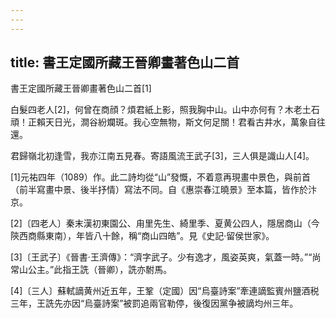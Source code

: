```yaml
---
---
---
```

title: 書王定國所藏王晉卿畫著色山二首
---



書王定國所藏王晉卿畫著色山二首[1]


白髮四老人[2]，何曾在商顔？煩君紙上影，照我胸中山。山中亦何有？木老土石頑！正賴天日光，澗谷紛斕斑。我心空無物，斯文何足關！君看古井水，萬象自往還。

君歸嶺北初逢雪，我亦江南五見春。寄語風流王武子[3]，三人俱是識山人[4]。

[1]元祐四年（1089）作。此二詩均從“山”發慨，不着意再現畫中景色，與前首（前半寫畫中景、後半抒情）寫法不同。自《惠崇春江曉景》至本篇，皆作於汴京。

[2]〔四老人〕秦末漢初東園公、甪里先生、綺里季、夏黄公四人，隱居商山（今陝西商縣東南），年皆八十餘，稱“商山四皓”。見《史記·留侯世家》。

[3]〔王武子〕《晉書·王濟傳》：“濟字武子。少有逸才，風姿英爽，氣蓋一時。”“尚常山公主。”此指王詵（晉卿），詵亦駙馬。

[4]〔三人〕蘇軾謫黄州近五年，王鞏（定國）因“烏臺詩案”牽連謫監賓州鹽酒税三年，王詵先亦因“烏臺詩案”被罰追兩官勒停，後復因黨争被謫均州三年。